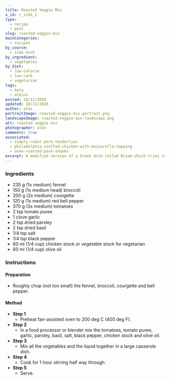```yaml
---
title: Roasted Veggie Mix
x_id: r_side_1
type:
  - recipe
  - post
slug: roasted-veggie-mix
mainCategories: 
  - recipes
by_course:
  - side-dish
by_ingredient:
  - vegetables
by_diet:
  - low-calorie
  - low-carb
  - vegetarian
tags:
  - keto
  - atkins
posted: 18/11/2020
updated: 18/11/2020
author: alex
portraitImage: roasted-veggie-mix-portrait.png
landscapeImage: roasted-veggie-mix-landscape.png
alt: roasted veggie mix
photographer: alex
comments: true
associated: 
  - simply-roast-pork-tenderloin
  - philadelphia-stuffed-chicken-with-mozzarella-topping
  - oven-roasted-pork-shanks
excerpt: A modified version of a Greek dish called Briam which tries to jam every vegetable of your five a day into one dish.
---
```


<Ingredients>

### Ingredients
    
  - 235 g (1x medium) fennel
  - 150 g (1x medium head) broccoli
  - 200 g (2x medium) courgette
  - 120 g (1x medium) red bell pepper
  - 370 g (3x medium) tomatoes
  - 2 tsp tomato puree
  - 1 clove garlic
  - 2 tsp dried parsley
  - 2 tsp dried basil
  - 1/4 tsp salt
  - 1/4 tsp black pepper
  - 60 ml (1/4 cup) chicken stock or vegetable stock for vegetarian
  - 60 ml (1/4 cup) olive oil 

</Ingredients>

<Instructions>

### Instructions

#### Preparation

  - Roughly chop (not too small) the fennel, broccoli, courgette and bell pepper.

#### Method

  - **Step 1**
    - Preheat fan-assisted oven to 200 deg C (400 deg F).
  - **Step 2**
    - In a food processor or blender mix the tomatoes, tomato puree, garlic, parsley, basil, salt, black pepper, chicken stock and olive oil.
  - **Step 3**
    - Mix all the vegetables and the liquid together in a large casserole dish.
  - **Step 4**
    - Cook for 1 hour stirring half way through.
  - **Step 5**
    - Serve.

</Instructions>



